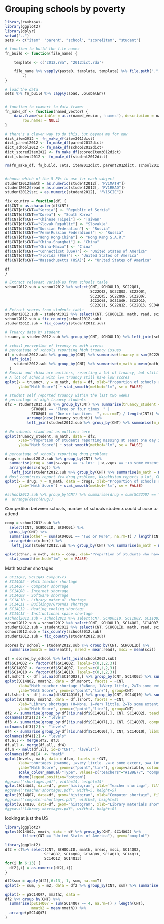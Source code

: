 Grouping schools by poverty
========================================================

```r
library(reshape2)
library(ggplot2)
library(dplyr)
setwd("..")
sets <- c("item", "parent", "school", "scoredItem", "student")

# function to build the file names
fn_build <- function(file_name) {

    template <- c("2012.rda", "2012dict.rda")

    file_name %>% vapply(paste0, template, template) %>% file.path(".", "data", 
        .)
}

# load the data
sets %>% fn_build %>% lapply(load, .GlobalEnv)


# function to convert to data-frames
fn_make_df <- function(named_vector) {
    data.frame(variable = attr(named_vector, "names"), description = named_vector, 
        row.names = NULL)
}

# there's a clever way to do this, but beyond me for naw
dict_item2012 <- fn_make_df(item2012dict)
dict_parent2012 <- fn_make_df(parent2012dict)
dict_school2012 <- fn_make_df(school2012dict)
dict_scoredItem2012 <- fn_make_df(scoredItem2012dict)
dict_student2012 <- fn_make_df(student2012dict)

rm(fn_make_df, fn_build, sets, item2012dict, parent2012dict, school2012dict, scoredItem2012dict, student2012dict)


#choose which of the 5 PVs to use for each subject
student2012$math = as.numeric(student2012[, "PV1MATH"])
student2012$read = as.numeric(student2012[, "PV1READ"])
student2012$sci = as.numeric(student2012[, "PV1SCIE"])
```

```r
fix_country = function(df) {
df$CNT = as.character(df$CNT)
df$CNT[df$CNT=="Serbia"] <- "Republic of Serbia"
df$CNT[df$CNT=="Korea"] <- "South Korea"
df$CNT[df$CNT=="Chinese Taipei"] <- "Taiwan"
df$CNT[df$CNT=="Slovak Republic"] <- "Slovakia"
df$CNT[df$CNT=="Russian Federation"] <- "Russia"
df$CNT[df$CNT=="Perm(Russian Federation)"] <- "Russia"
df$CNT[df$CNT=="Hong Kong-China"] <- "Hong Kong S.A.R."
df$CNT[df$CNT=="China-Shanghai"] <- "China"
df$CNT[df$CNT=="China-Macau"] <- "China"
df$CNT[df$CNT=="Connecticut (USA)"] <- "United States of America"
df$CNT[df$CNT=="Florida (USA)"] <- "United States of America"
df$CNT[df$CNT=="Massachusetts (USA)"] <- "United States of America"

df
}

```

```r
# Extract relevant variables from schools table
school2012.sub = school2012 %>% select(CNT, SCHOOLID, SC22Q01,
                                       SC22Q02, SC22Q03, SC22Q04,
                                       SC22Q05, SC22Q06, SC22Q07,
                                       SC22Q08, SC22Q09, SC22Q10,
                                       SC22Q11, SC22Q12, SC22Q13, SC04Q01)
# Extract scores from students table
student2012.sub = student2012 %>% select(CNT, SCHOOLID, math, read, sci, ST08Q01, ST09Q01)
school2012.sub = fix_country(school2012.sub)
student2012.sub = fix_country(student2012.sub)

# Truancy data by student
truancy = student2012.sub %>% group_by(CNT, SCHOOLID) %>% left_join(school2012.sub, by = c("CNT", "SCHOOLID"))
```

```r
# school perception of truancy vs math scores
# percentage of schools reporting high truancy issues
df = school2012.sub %>% group_by(CNT) %>% summarise(truancy = sum(SC22Q01 == "A lot", na.rm=T) / length(CNT) ) %>% arrange(desc(truancy)) %>% 
  left_join(
    student2012.sub %>% group_by(CNT) %>% summarise(m_math = mean(math))
  )
# Russia and china are outliers, reporting a lot of truancy, but still having high scores
# A lot of schools with low truancy still have low scores
qplot(x = truancy, y = m_math, data = df, xlab="Proportion of schools reporting a lot of truancy", 
      ylab="Math Score") + stat_smooth(method="lm", se = FALSE)

# student self reported truancy within the last two weeks
# percentage of high truancy students
df2 = student2012.sub %>% group_by(CNT) %>% summarise(truancy_student = sum(ST08Q01 == "Five or more times  " |
            ST08Q01 == "Three or four times  " | 
            ST08Q01 == "One or two times  ", na.rm=T) / length(CNT)) %>% 
          arrange(desc(truancy_student)) %>% 
          left_join(student2012.sub %>% group_by(CNT) %>% summarise(m_math = mean(math)))

# No schools stand out as outliers here
qplot(truancy_student, m_math, data = df2, 
      xlab="Proportion of students reporting missing at least one day in past two weeks", 
      ylab="Math Score") + stat_smooth(method="lm", se = FALSE)
```

```r
# percentage of schools reporting drug problems
drugs = school2012.sub %>% group_by(CNT) %>% 
  summarise(drug = sum(SC22Q07 == "A lot" | SC22Q07 == "To some extent", na.rm=T) / length(CNT)) %>% 
  arrange(desc(drug)) %>%
   left_join(student2012.sub %>% group_by(CNT) %>% summarise(m_math = mean(math)))
# Most countries report few drug problems, Kazakhstan reports a lot, China surprisingly also, Costa Rica, Colombia, Russia, Canada, USA
qplot(x = drug, y = m_math, data = drugs, xlab="Proportion of schools reporting some drug problems", 
      ylab="Math Score") + stat_smooth(method="lm", se = FALSE)

#school2012.sub %>% group_by(CNT) %>% summarise(drug = sum(SC22Q07 == "A lot", na.rm=T) / length(CNT)) %>% 
#  arrange(desc(drug))
```

Competition between schools, number of schools students could choose to attend

```r
comp = school2012.sub %>% 
  select(CNT, SCHOOLID, SC04Q01) %>% 
  group_by(CNT) %>%
  summarise(other = sum(SC04Q01 == "Two or More", na.rm=T) / length(CNT)) %>% 
  arrange(desc(other)) %>%
   left_join(student2012.sub %>% group_by(CNT) %>% summarise(m_math = mean(math)))

qplot(other, m_math, data = comp, xlab="Proportion of students who have school choice", ylab="Math Score") +
  stat_smooth(method="lm", se = FALSE)
```


Math teacher shortages

```r
# SC11Q02, SC11Q03 Computers
# SC14Q02 - Math teacher shortage
# SC14Q07 - Computer shortage
# SC14Q08 - Internet shortage
# SC14Q09 - Software shortage
# SC14Q10 - Library material shortage
# SC14Q11 - Buildings/Grounds shortage
# SC14Q12 - Heating cooling shortage
# SC14Q13 - Instructional space shortage
#school2012.sub = school2012 %>% select(CNT, SCHOOLID, SC11Q02, SC11Q03, SC14Q02, SC14Q07, SC14Q08, SC14Q09, SC14Q10, SC14Q11, SC14Q12, SC14Q13)
school2012.sub = school2012 %>% select(CNT, SCHOOLID, SC14Q02, SC14Q07, SC14Q10)
student2012.sub = student2012 %>% select(CNT, SCHOOLID, math, read, sci)
school2012.sub = fix_country(school2012.sub)
student2012.sub = fix_country(student2012.sub)

scores_by_school = student2012.sub %>% group_by(CNT, SCHOOLID) %>% 
  summarise(mmath = mean(math), mread = mean(read), msci = mean(sci))

df = scores_by_school %>% left_join(school2012.sub)
df$SC14Q02 <- factor(df$SC14Q02, labels=c(0,1,2,3))
df$SC14Q07 <- factor(df$SC14Q07, labels=c(0,1,2,3))
df$SC14Q10 <- factor(df$SC14Q10, labels=c(0,1,2,3))
df.mshort <- df[!is.na(df$SC14Q02),] %>% group_by(CNT, SC14Q02) %>% summarise(mmath2 = mean(mmath, na.rm=T))
qplot(SC14Q02, mmath2, data = df.mshort, facets = ~CNT, 
      xlab="Math teacher shortage (0=None, 1=Very little, 2=To some extent, 3=A lot)", 
      ylab="Math Score", geom=c("point","line"), group=CNT)
df.lshort <- df[!is.na(df$SC14Q10),] %>% group_by(CNT, SC14Q10) %>% summarise(mmath2 = mean(mmath, na.rm=T))
qplot(SC14Q10, mmath2, data = df.lshort, facets = ~CNT, 
      xlab="Library shortages (0=None, 1=Very little, 2=To some extent, 3=A lot)", 
      ylab="Math Score", geom=c("point","line"), group=CNT)
df2 <- summarise(group_by(df[!is.na(df$SC14Q02),], CNT, SC14Q02), teachers = mean(mmath, na.rm=T))
colnames(df2)[2] <- "levels"
df3 <- summarise(group_by(df[!is.na(df$SC14Q07),], CNT, SC14Q07), computers = mean(mmath, na.rm=T))
colnames(df3)[2] <- "levels"
df4 <- summarise(group_by(df[!is.na(df$SC14Q10),], CNT, SC14Q10), libmaterials = mean(mmath, na.rm=T))
colnames(df4)[2] <- "levels"
df.all <- merge(df2, df3)
df.all <- merge(df.all, df4)
df.m <- melt(df.all, id=c("CNT", "levels"))
colnames(df.m)[4] <- "math"
qplot(levels, math, data = df.m, facets = ~CNT, 
      xlab="Shortages (0=None, 1=Very little, 2=To some extent, 3=A lot)", 
      ylab="Math Score", geom=c("point","line"), group=variable, colour=variable) +
      scale_colour_manual("Type", values=c("teachers"="#1B9E77", "computers"="#D95F02", "libmaterials"="#7570B3")) +
      theme(legend.position="bottom") 
#ggsave("shortages.pdf", width=14, height=14)
qplot(SC14Q02, data=df, geom="histogram", xlab="Teacher shortage", fill=I("#1B9E77"))
#ggsave("teacher-shortages.pdf", width=5, height=5)
qplot(SC14Q07, data=df, geom="histogram", xlab="Computer shortage", fill=I("#D95F02"))
#ggsave("computer-shortages.pdf", width=5, height=5)
qplot(SC14Q10, data=df, geom="histogram", xlab="Library materials shortage", fill=I("#7570B3"))
#ggsave("library-shortages.pdf", width=5, height=5)
```


looking at just the US
```r
library(ggplot2)
qplot(SC14Q02, mmath, data = df %>% group_by(CNT, SC14Q02) %>% 
        filter(CNT == "United States of America"), geom="boxplot")
```


```r
library(ggplot2)
df2 = df%>% select(CNT, SCHOOLID, mmath, mread, msci, SC14Q02,
                  SC14Q07, SC14Q08, SC14Q09, SC14Q10, SC14Q11,
                  SC14Q12, SC14Q13)
for(i in 6:13) {
  df2[,i] = as.numeric(df2[,i])
}

df2$sum = apply(df2[,6:13], 1, sum, na.rm=T)
qplot(x = sum, y = m2, data = df2 %>% group_by(CNT, sum) %>% summarise(m2 = mean(mmath)), facets=~CNT)

qplot(x = pSC14Q07, mmath2, data = 
df2 %>% group_by(CNT) %>% 
  summarise(pSC14Q07 = sum(SC14Q07 == 4, na.rm=T) / length(CNT),
            mmath2 = mean(mmath)) %>% 
  arrange(pSC14Q07)
)
```





